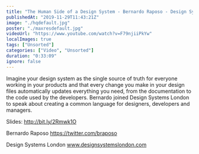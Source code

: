 ```yaml
---
title: "The Human Side of a Design System - Bernardo Raposo - Design Systems London 2019"
publishedAt: "2019-11-29T11:43:21Z"
image: "./hqdefault.jpg"
poster: "./maxresdefault.jpg"
videoUrl: "https://www.youtube.com/watch?v=F79njiiPkYw"
localImages: true
tags: ["Unsorted"]
categories: ["Video", "Unsorted"]
duration: "0:33:09"
ignore: false
---
```


Imagine your design system as the single source of truth for everyone working in your products and that every change you make in your design files automatically updates everything you need, from the documentation to the code used by the developers. Bernardo joined Design Systems London to speak about creating a common language for designers, developers and managers.

Slides: http://bit.ly/2Rmwk1O

Bernardo Raposo
https://twitter.com/braposo

Design Systems London
www.designsystemslondon.com
